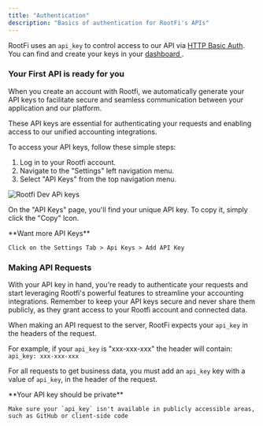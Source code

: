 ```yaml
---
title: "Authentication"
description: "Basics of authentication for RootFi's APIs"
---
```


RootFi uses an `api_key` to control access to our API via [HTTP Basic Auth](https://en.wikipedia.org/wiki/Basic%5Faccess%5Fauthentication). You can find and create your keys in your [dashboard ](https://integrate.rootfi.dev/).

### Your First API is ready for you

When you create an account with Rootfi, we automatically generate your API keys to facilitate secure and seamless communication between your application and our platform.

 These API keys are essential for authenticating your requests and enabling access to our unified accounting integrations.

To access your API keys, follow these simple steps:

1. Log in to your Rootfi account.
2. Navigate to the "Settings" left navigation menu.
3. Select "API Keys" from the top navigation menu.

![Rootfi Dev APi keys](/images/4bc08e2-rootfi-dev-api-keys.png)

On the "API Keys" page, you'll find your unique API key. To copy it, simply click the "Copy" Icon. 

<Note>
    **Want more API Keys**

    Click on the Settings Tab > Api Keys > Add API Key
</Note>
  
### Making API Requests

With your API key in hand, you're ready to authenticate your requests and start leveraging Rootfi's powerful features to streamline your accounting integrations. Remember to keep your API keys secure and never share them publicly, as they grant access to your Rootfi account and connected data.

When making an API request to the server, RootFi expects your `api_key` in the headers of the request. 

For example, if your `api_key` is "xxx-xxx-xxx" the header will contain:  
`api_key: xxx-xxx-xxx`

For all requests to get business data, you must add an `api_key` key with a value of `api_key`, in the header of the request.

<Warning>
    **Your API key should be private**

    Make sure your `api_key` isn't available in publicly accessible areas, such as GitHub or client-side code
</Warning>